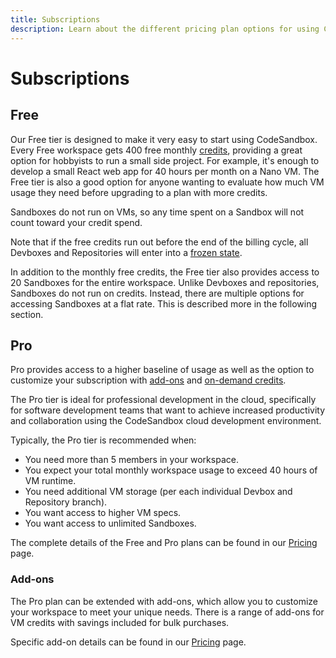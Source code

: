 ```yaml
---
title: Subscriptions
description: Learn about the different pricing plan options for using CodeSandbox.
---
```



# Subscriptions

## Free

Our Free tier is designed to make it very easy to start using CodeSandbox.
Every Free workspace gets 400 free monthly [credits](/learn/credit-usage/credits), providing a great option for hobbyists to run a small side project. For example, it's enough to develop a small React web app for 40 hours per month on a Nano VM.
The Free tier is also a good option for anyone wanting to evaluate how much VM usage they need before upgrading to a plan with more credits.

<Callout emoji="ℹ️">
Sandboxes do not run on VMs, so any time spent on a Sandbox will not count toward your credit spend.
</Callout>

Note that if the free credits run out before the end of the billing cycle, all Devboxes and Repositories will enter into a [frozen state](/learn/plans/pricing-faq#my-devbox-or-repository-is-frozen-what-does-that-mean).

In addition to the monthly free credits, the Free tier also provides access to 20 Sandboxes for the entire workspace.
Unlike Devboxes and repositories, Sandboxes do not run on credits. Instead, there are multiple options for accessing Sandboxes at a flat rate. This is described more in the following section.

## Pro

Pro provides access to a higher baseline of usage as well as the option to customize your subscription with [add-ons](#add-ons) and [on-demand credits](/learn/credit-usage/credits#on-demand-credits).

The Pro tier is ideal for professional development in the cloud, specifically for software development teams that want to achieve increased productivity and collaboration using the CodeSandbox cloud development environment.

Typically, the Pro tier is recommended when:

- You need more than 5 members in your workspace.
- You expect your total monthly workspace usage to exceed 40 hours of VM runtime.
- You need additional VM storage (per each individual Devbox and Repository branch).
- You want access to higher VM specs.
- You want access to unlimited Sandboxes.

The complete details of the Free and Pro plans can be found in our [Pricing](https://codesandbox.io/pricing) page.

### Add-ons

The Pro plan can be extended with add-ons, which allow you to customize your workspace to meet your unique needs. There is a range of add-ons for VM credits with savings included for bulk purchases.

Specific add-on details can be found in our [Pricing](https://codesandbox.io/pricing) page.
